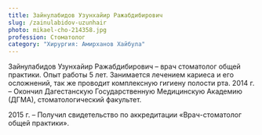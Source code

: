 ```yaml
---
title: Зайнулабидов Узунхайир Ражабдибирович
slug: /zainulabidov-uzunhair
photo: mikael-cho-214358.jpg
profession: Стоматолог
category: "Хирургия: Амирханов Хайбула"
---
```


<SectionHeader title="Информация о враче" subtitle="Профиль" icon />
Зайнулабидов Узунхайир Ражабдибирович – врач стоматолог общей практики. Опыт работы 5 лет.
Занимается лечением кариеса и его осложнений,
так же проводит комплексную гигиену полости рта.

<SectionHeader title="Образование" />
2014 г. – Окончил Дагестанскую Государственную Медицинскую Академию (ДГМА),
стоматологический факультет.

2015 г. – Получил свидетельство по аккредитации «Врач-стоматолог общей практики».

<SectionHeader title="Услуги" />
<PriceList data={props.data.allPrice20Csv.edges} />


